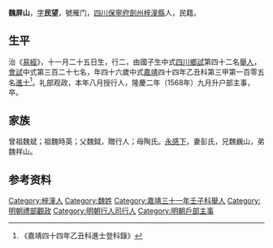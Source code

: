 {{明清人物信息框
| 姓名 = 魏屏山
| 原名 =
| 圖片名稱= 
| 圖片大小 =
| 圖片說明 = 
| 最高職務 =户部主事
| 國家 = 大明 
| 爵位 =
| 籍貫 = [[四川|四川]][[保寧府|保寧府]][[劍州|劍州]][[梓潼縣|梓潼縣]]
| 族裔 = 
| 字號 = 
| 諡號 =
| 出生日期 = 正德七年壬申十一月二十五日<ref>《嘉靖乙丑科进士同年乡籍》</ref>
| 出生地點 =
| 逝世日期 = 卒年不詳 
| 逝世地點 =
| 墓葬 =
| 配偶 = 彭氏
| 親屬 = （子）魏任、魏佐、魏儀
| 出身 =
* 嘉靖三十一年壬子科舉人
* 嘉靖四十四年乙丑科同進士出身
| 經歷 =
| 著作 = 
}}
'''魏屏山'''{{BD|1512年||？年||}}，[[表字|字]]'''民望'''，號雁门，[[四川|四川]][[保寧府|保寧府]][[劍州|劍州]][[梓潼縣|梓潼縣]]人，民籍。

==生平==
治《[[易經|易經]]》，十一月二十五日生，行二，由國子生中式[[四川|四川]][[鄉試|鄉試]]第四十二名[[舉人|舉人]]，[[會試|會試]]中式第三百二十七名，年四十六歲中式[[嘉靖|嘉靖]]四十四年乙丑科第三甲第一百零五名[[進士|進士]]<ref>《嘉靖四十四年乙丑科進士登科錄》</ref>。礼部观政，本年八月授行人，隆慶二年（1568年）九月升户部主事，卒。

==家族== 
曾祖魏斌；祖魏時英；父魏鉞，贈行人；母陶氏。[[永感下|永感下]]，妻彭氏，兄魏巍山，弟魏祥山。

== 参考资料 ==
{{reflist}}

{{嘉靖四十四年乙丑科殿试金榜}}

{{Authority control}}
{{DEFAULTSORT:}}
[[Category:梓潼人|Category:梓潼人]]
[[Category:魏姓|Category:魏姓]]
[[Category:嘉靖三十一年壬子科舉人|Category:嘉靖三十一年壬子科舉人]]
[[Category:明朝禮部觀政|Category:明朝禮部觀政]]
[[Category:明朝行人司行人|Category:明朝行人司行人]]
[[Category:明朝戶部主事|Category:明朝戶部主事]]


{{明朝人物小作品}}